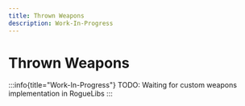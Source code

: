 ```yaml
---
title: Thrown Weapons
description: Work-In-Progress
---
```


# Thrown Weapons

:::info{title="Work-In-Progress"}
TODO: Waiting for custom weapons implementation in RogueLibs
:::
